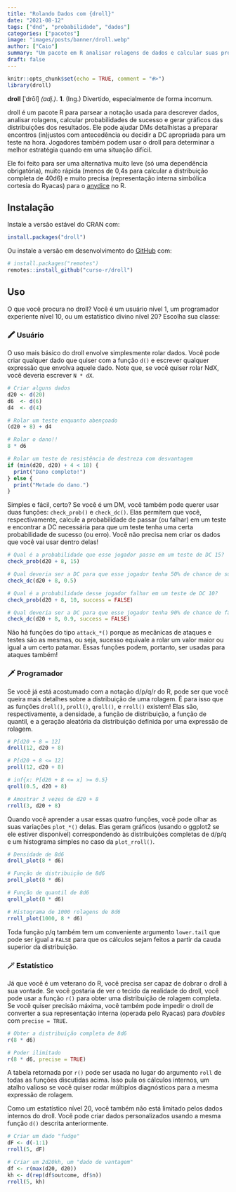 ```yaml
---
title: "Rolando Dados com {droll}"
date: "2021-08-12"
tags: ["dnd", "probabilidade", "dados"]
categories: ["pacotes"]
image: "images/posts/banner/droll.webp"
author: ["Caio"]
summary: "Um pacote em R analisar rolagens de dados e calcular suas probabilidades"
draft: false
---
```


```r
knitr::opts_chunk$set(echo = TRUE, comment = "#>")
library(droll)
```

**droll** [ˈdrōl] _(adj.)_. **1**. (Ing.) Divertido, especialmente de forma
incomum.

droll é um pacote R para parsear a notação usada para descrever dados, analisar
rolagens, calcular probabilidades de sucesso e gerar gráficos das distribuições
dos resultados. Ele pode ajudar DMs detalhistas a preparar encontros (in)justos
com antecedência ou decidir a DC apropriada para um teste na hora. Jogadores
também podem usar o droll para determinar a melhor estratégia quando em uma
situação difícil.

Ele foi feito para ser uma alternativa muito leve (só uma dependência
obrigatória), muito rápida (menos de 0,4s para calcular a distribuição completa
de 40d6) e muito precisa (representação interna simbólica cortesia do Ryacas)
para o [anydice](https://anydice.com/) no R.

## Instalação

Instale a versão estável do CRAN com:

``` r
install.packages("droll")
```

Ou instale a versão em desenvolvimento do
[GitHub](https://github.com/curso-r/droll) com:

``` r
# install.packages("remotes")
remotes::install_github("curso-r/droll")
```

## Uso

O que você procura no droll? Você é um usuário nível 1, um programador
experiente nível 10, ou um estatístico divino nível 20? Escolha sua classe:

### 🖍️ Usuário

O uso mais básico do droll envolve simplesmente rolar dados. Você pode criar
qualquer dado que quiser com a função `d()` e escrever qualquer expressão que
envolva aquele dado. Note que, se você quiser rolar NdX, você deveria escrever
`N * dX`.

```r
# Criar alguns dados
d20 <- d(20)
d6  <- d(6)
d4  <- d(4)

# Rolar um teste enquanto abençoado
(d20 + 8) + d4

# Rolar o dano!!
8 * d6

# Rolar um teste de resistência de destreza com desvantagem
if (min(d20, d20) + 4 < 18) {
  print("Dano completo!")
} else {
  print("Metade do dano.")
}
```

Simples e fácil, certo? Se você é um DM, você também pode querer usar duas
funções: `check_prob()` e `check_dc()`. Elas permitem que você,
respectivamente, calcule a probabilidade de passar (ou falhar) em um teste e
encontrar a DC necessária para que um teste tenha uma certa probabilidade de
sucesso (ou erro). Você não precisa nem criar os dados que você vai usar dentro
delas!

```r
# Qual é a probabilidade que esse jogador passe em um teste de DC 15?
check_prob(d20 + 8, 15)

# Qual deveria ser a DC para que esse jogador tenha 50% de chance de sucesso?
check_dc(d20 + 8, 0.5)

# Qual é a probabilidade desse jogador falhar em um teste de DC 10?
check_prob(d20 + 8, 10, success = FALSE)

# Qual deveria ser a DC para que esse jogador tenha 90% de chance de falha?
check_dc(d20 + 8, 0.9, success = FALSE)
```

Não há funções do tipo `attack_*()` porque as mecânicas de ataques e testes são
as mesmas, ou seja, sucesso equivale a rolar um valor maior ou igual a um certo
patamar. Essas funções podem, portanto, ser usadas para ataques também!

### 🗡️ Programador

Se você já está acostumado com a notação d/p/q/r do R, pode ser que você queira
mais detalhes sobre a distribuição de uma rolagem. É para isso que as funções
`droll()`, `proll()`, `qroll()`, e `rroll()` existem! Elas são, respectivamente,
a densidade, a função de distribuição, a função de quantil, e a geração
aleatória da distribuição definida por uma expressão de rolagem.

```r
# P[d20 + 8 = 12]
droll(12, d20 + 8)

# P[d20 + 8 <= 12]
proll(12, d20 + 8)

# inf{x: P[d20 + 8 <= x] >= 0.5}
qroll(0.5, d20 + 8)

# Amostrar 3 vezes de d20 + 8 
rroll(3, d20 + 8)
```

Quando você aprender a usar essas quatro funções, você pode olhar as suas
variações `plot_*()` delas. Elas geram gráficos (usando o ggplot2 se ele estiver
disponível) correspondendo às distribuições completas de d/p/q e um histograma
simples no caso da `plot_rroll()`.

```r
# Densidade de 8d6
droll_plot(8 * d6)

# Função de distribuição de 8d6
proll_plot(8 * d6)

# Função de quantil de 8d6
qroll_plot(8 * d6)

# Histograma de 1000 rolagens de 8d6
rroll_plot(1000, 8 * d6)
```

Toda função p/q também tem um conveniente argumento `lower.tail` que pode ser
igual a `FALSE` para que os cálculos sejam feitos a partir da cauda superior
da distribuição.

### 🪄 Estatístico

Já que você é um veterano do R, você precisa ser capaz de dobrar o droll à sua
vontade. Se você gostaria de ver o tecido da realidade do droll, você pode usar
a função `r()` para obter uma distribuição de rolagem completa. Se você quiser
precisão máxima, você também pode impedir o droll de converter a sua
representação interna (operada pelo Ryacas) para _doubles_ com `precise = TRUE`.

```r
# Obter a distribuição completa de 8d6
r(8 * d6)

# Poder ilimitado
r(8 * d6, precise = TRUE)
```

A tabela retornada por `r()` pode ser usada no lugar do argumento `roll` de
todas as funções discutidas acima. Isso pula os cálculos internos, um atalho
valioso se você quiser rodar múltiplos diagnósticos para a mesma expressão de
rolagem.

Como um estatístico nível 20, você também não está limitado pelos dados internos
do droll. Você pode criar dados personalizados usando a mesma função `d()`
descrita anteriormente.

```r
# Criar um dado "fudge"
dF <- d(-1:1)
rroll(5, dF)

# Criar um 2d20kh, um "dado de vantagem"
df <- r(max(d20, d20))
kh <- d(rep(df$outcome, df$n))
rroll(5, kh)
```
